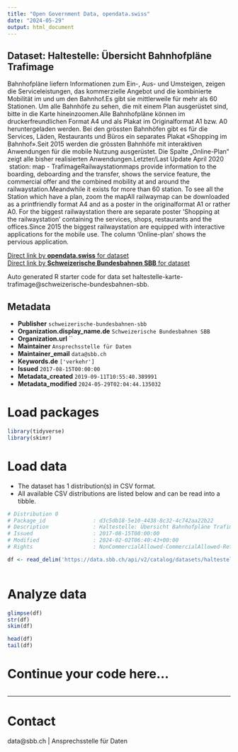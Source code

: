 ```yaml
---
title: "Open Government Data, opendata.swiss"
date: "2024-05-29"
output: html_document
---
```


## Dataset: Haltestelle: Übersicht Bahnhofpläne Trafimage

Bahnhofpläne liefern Informationen zum Ein-, Aus- und Umsteigen, zeigen die  Serviceleistungen, das kommerzielle Angebot und die kombinierte Mobilität im und  um den Bahnhof.Es gibt sie mittlerweile für mehr als 60 Stationen. Um alle Bahnhöfe zu sehen, die mit einem Plan ausgerüstet sind, bitte in die Karte hineinzoomen.Alle Bahnhofpläne können im druckerfreundlichen Format A4 und als Plakat im Originalformat A1 bzw. A0 heruntergeladen werden. Bei den grössten Bahnhöfen gibt es für die Services, Läden, Restaurants und Büros ein separates Plakat «Shopping im Bahnhof».Seit 2015 werden die grössten Bahnhöfe mit interaktiven Anwendungen für die mobile Nutzung ausgerüstet. Die Spalte „Online-Plan“ zeigt alle bisher realisierten Anwendungen.Letzter/Last Update April 2020  station: map - TrafimageRailwaystationmaps provide information to the boarding, deboarding and the transfer, shows the service feature, the commercial offer and the combined mobility at and around the railwaystation.Meandwhile it exists for more than 60 station. To see all the Station which have a plan, zoom the mapAll railwaymap can be downloaded as a printfriendly format A4 and as a poster in the originalformat A1 or rather A0. For the biggest railwaystation there are separate poster 'Shopping at the railwaystation' containing the services, shops, restaurants and the offices.Since 2015 the biggest railwaystation are equipped with interactive applications for the mobile use. The column 'Online-plan' shows the  pervious application. 

[Direct link by **opendata.swiss** for dataset](https://opendata.swiss/de/dataset/haltestelle-karte-trafimage1)<br>
[Direct link by **Schweizerische Bundesbahnen SBB** for dataset](https://data.sbb.ch/explore/dataset/haltestelle-karte-trafimage/)

Auto generated R starter code for data set haltestelle-karte-trafimage@schweizerische-bundesbahnen-sbb.

## Metadata

- **Publisher** `schweizerische-bundesbahnen-sbb`
- **Organization.display_name.de** `Schweizerische Bundesbahnen SBB`
- **Organization.url** ``
- **Maintainer** `Ansprechsstelle für Daten`
- **Maintainer_email** `data@sbb.ch`
- **Keywords.de** `['verkehr']`
- **Issued** `2017-08-15T00:00:00`
- **Metadata_created** `2019-09-11T10:55:40.389991`
- **Metadata_modified** `2024-05-29T02:04:44.135032`


# Load packages

```r

library(tidyverse)
library(skimr)

```

# Load data

-   The dataset has 1 distribution(s) in CSV format.
-   All available CSV distributions are listed below and can be read into a tibble.

```r

# Distribution 0
# Package_id               : d3c5db18-5e10-4438-8c32-4c742aa22b22
# Description              : Haltestelle: Übersicht Bahnhofpläne Trafimage (csv)
# Issued                   : 2017-08-15T00:00:00
# Modified                 : 2024-02-02T06:40:43+00:00
# Rights                   : NonCommercialAllowed-CommercialAllowed-ReferenceRequired

df <- read_delim('https://data.sbb.ch/api/v2/catalog/datasets/haltestelle-karte-trafimage/exports/csv')



```

# Analyze data

```r

glimpse(df)
str(df)
skim(df)

head(df)
tail(df)

```

# Continue your code here...

```r

```

------------------------------------------------------------------------

# Contact

data@sbb.ch | Ansprechsstelle für Daten
